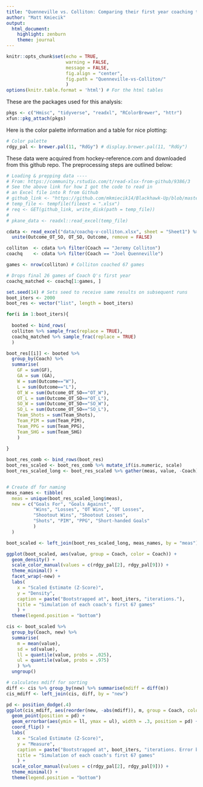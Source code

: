 ```yaml
---
title: "Quenneville vs. Colliton: Comparing their first year coaching the Chicago Blackhawks"
author: "Matt Kmiecik"
output:
  html_document:
    highlight: zenburn
    theme: journal
---
```


```r
knitr::opts_chunk$set(echo = TRUE, 
                      warning = FALSE, 
                      message = FALSE,
                      fig.align = "center",
                      fig.path = "Quenneville-vs-Colliton/"
                      )
options(knitr.table.format = 'html') # For the html tables
```

These are the packages used for this analysis:

```r
pkgs <- c("Hmisc", "tidyverse", "readxl", "RColorBrewer", "httr")
xfun::pkg_attach(pkgs)
```

Here is the color palette information and a table for nice plotting:

```r
# Color palette
rdgy_pal <- brewer.pal(11, "RdGy") # display.brewer.pal(11, "RdGy")
```

These data were acquired from hockey-reference.com and downloaded from this github repo. The preprocessing steps are outlined below:

```r
# Loading & prepping data ----
# From: https://community.rstudio.com/t/read-xlsx-from-github/9386/3
# See the above link for how I got the code to read in 
# an Excel file into R from Github
# github_link <- "https://github.com/mkmiecik14/Blackhawk-Up/blob/master/Data/pkane-career-stats.xlsx?raw=true"
# temp_file <- tempfile(fileext = ".xlsx")
# req <- GET(github_link, write_disk(path = temp_file))
# 
# pkane_data <- readxl::read_excel(temp_file)

cdata <- read_excel("data/coachq-v-colliton.xlsx", sheet = "Sheet1") %>%
  unite(Outcome_OT_SO, OT_SO, Outcome, remove = FALSE)

colliton  <- cdata %>% filter(Coach == "Jeremy Colliton")
coachq    <- cdata %>% filter(Coach == "Joel Quenneville") 

games <- nrow(colliton) # Colliton coached 67 games

# Drops final 26 games of Coach Q's first year
coachq_matched <- coachq[1:games, ] 
```

```r
set.seed(14) # Sets seed to receive same results on subsequent runs
boot_iters <- 2000
boot_res <- vector("list", length = boot_iters)

for(i in 1:boot_iters){
  
  booted <- bind_rows(
  colliton %>% sample_frac(replace = TRUE),
  coachq_matched %>% sample_frac(replace = TRUE)
  )

boot_res[[i]] <- booted %>%
  group_by(Coach) %>%
  summarise(
    GF = sum(GF), 
    GA = sum (GA), 
    W = sum(Outcome=="W"), 
    L = sum(Outcome=="L"),
    OT_W = sum(Outcome_OT_SO=="OT_W"),
    OT_L = sum(Outcome_OT_SO=="OT_L"),
    SO_W = sum(Outcome_OT_SO=="SO_W"),
    SO_L = sum(Outcome_OT_SO=="SO_L"),
    Team_Shots = sum(Team_Shots),	
    Team_PIM = sum(Team_PIM),
    Team_PPG = sum(Team_PPG),
    Team_SHG = sum(Team_SHG)
    )
  
}

boot_res_comb <- bind_rows(boot_res)
boot_res_scaled <- boot_res_comb %>% mutate_if(is.numeric, scale)
boot_res_scaled_long <- boot_res_scaled %>% gather(meas, value, -Coach)


# Create df for naming
meas_names <- tibble(
  meas = unique(boot_res_scaled_long$meas),
  new = c("Goals For", "Goals Against", 
          "Wins", "Losses", "OT Wins", "OT Losses",
          "Shootout Wins", "Shootout Losses", 
          "Shots", "PIM", "PPG", "Short-handed Goals"
          )
  )

boot_scaled <- left_join(boot_res_scaled_long, meas_names, by = "meas")

ggplot(boot_scaled, aes(value, group = Coach, color = Coach)) +
  geom_density() +
  scale_color_manual(values = c(rdgy_pal[2], rdgy_pal[9])) +
  theme_minimal() +
  facet_wrap(~new) +
  labs(
    x = "Scaled Estimate (Z-Score)", 
    y = "Density", 
    caption = paste("Bootstrapped at", boot_iters, "iterations."),
    title = "Simulation of each coach's first 67 games"
    ) +
  theme(legend.position = "bottom")

cis <- boot_scaled %>% 
  group_by(Coach, new) %>%
  summarise(
    m = mean(value),
    sd = sd(value),
    ll = quantile(value, probs = .025),
    ul = quantile(value, probs = .975)
    ) %>%
  ungroup()

# calculates mdiff for sorting
diff <- cis %>% group_by(new) %>% summarise(mdiff = diff(m)) 
cis_mdiff <- left_join(cis, diff, by = "new") 

pd <- position_dodge(.4)
ggplot(cis_mdiff, aes(reorder(new, -abs(mdiff)), m, group = Coach, color = Coach)) +
  geom_point(position = pd) +
  geom_errorbar(aes(ymin = ll, ymax = ul), width = .3, position = pd) +
  coord_flip() +
  labs(
    x = "Scaled Estimate (Z-Score)", 
    y = "Measure", 
    caption = paste("Bootstrapped at", boot_iters, "iterations. Error bars are 95% CI."),
    title = "Simulation of each coach's first 67 games"
    ) +
  scale_color_manual(values = c(rdgy_pal[2], rdgy_pal[9])) +
  theme_minimal() +
  theme(legend.position = "bottom")
```





